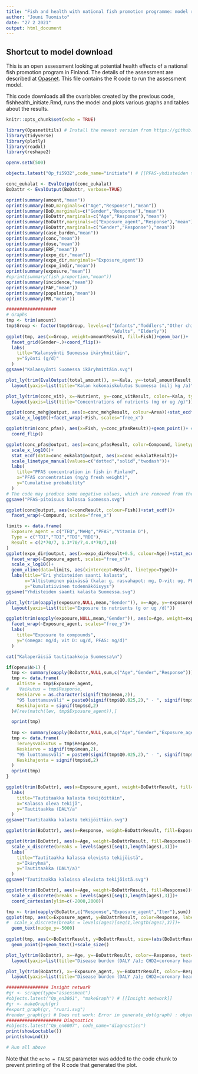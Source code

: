 ```yaml
---
title: "Fish and health with national fish promotion programme: model run and results"
author: "Jouni Tuomisto"
date: "27 2 2021"
output: html_document
---
```

## Shortcut to model download

This is an open assessment looking at potential health effects of a national fish promotion program in Finland. The details of the assessment are described at [Opasnet](http://fi.opasnet.org/fi/PFAS-yhdisteiden tautitaakka). This file contains the R code to run the assessment model.

This code downloads all the ovariables created by the previous code, fishhealth_initiate.Rmd, runs the model and plots various graphs and tables about the results.

```r
knitr::opts_chunk$set(echo = TRUE) 

library(OpasnetUtils) # Install the newest version from https://github.com/jtuomist/OpasnetUtils not from CRAN.
library(tidyverse)
library(plotly)
library(readxl)
library(reshape2)

openv.setN(500)

```


```r

objects.latest("Op_fi5932",code_name="initiate") # [[PFAS-yhdisteiden tautitaakka]]

conc_eukalat <- EvalOutput(conc_eukalat)
BoDattr <- EvalOutput(BoDattr, verbose=TRUE)

```

```r

oprint(summary(amount,"mean"))
oprint(summary(BoD,marginals=c("Age","Response"),"mean"))
oprint(summary(BoD,marginals=c("Gender","Response"),"mean"))
oprint(summary(BoDattr,marginals=c("Age","Response"),"mean"))
oprint(summary(BoDattr,marginals=c("Exposure_agent","Response"),"mean"))
oprint(summary(BoDattr,marginals=c("Gender","Response"),"mean"))
oprint(summary(case_burden,"mean"))
oprint(summary(conc,"mean"))
oprint(summary(dose,"mean"))
oprint(summary(ERF,"mean"))
oprint(summary(expo_dir,"mean"))
oprint(summary(expo_dir,marginals="Exposure_agent"))
oprint(summary(expo_indir,"mean"))
oprint(summary(exposure,"mean"))
#oprint(summary(fish_proportion,"mean"))
oprint(summary(incidence,"mean"))
oprint(summary(PAF,"mean"))
oprint(summary(population,"mean"))
oprint(summary(RR,"mean"))


```


```r
###################
# Graphs
tmp <- trim(amount)
tmp$Group <- factor(tmp$Group, levels=c("Infants","Toddlers","Other children","Adolescents",
                                        "Adults", "Elderly"))
ggplot(tmp, aes(x=Group, weight=amountResult, fill=Fish))+geom_bar()+
  facet_grid(Gender~.)+coord_flip()+
  labs(
    title="Kalansyönti Suomessa ikäryhmittäin",
    y="Syönti (g/d)"
  )
ggsave("Kalansyönti Suomessa ikäryhmittäin.svg")

plot_ly(trim(EvalOutput(total_amount)), x=~Kala, y=~total_amountResult, color=~Kala, type="bar") %>%
  layout(yaxis=list(title="Kalan kokonaiskulutus Suomessa (milj kg /a)"), barmode="stack")

plot_ly(trim(conc_vit), x=~Nutrient, y=~conc_vitResult, color=~Kala, type="scatter", mode="markers") %>%
  layout(yaxis=list(title="Concentrations of nutrients (mg or ug /g)"))

ggplot(conc_mehg@output, aes(x=conc_mehgResult, colour=Area))+stat_ecdf()+
  scale_x_log10()+facet_wrap(~Fish, scales="free_x")

ggplot(trim(conc_pfas), aes(x=Fish, y=conc_pfasResult))+geom_point()+ # Inputed data for missing species.
  coord_flip()

ggplot(conc_pfas@output, aes(x=conc_pfasResult, color=Compound, linetype=Area))+stat_ecdf()+
  scale_x_log10()+
  stat_ecdf(data=conc_eukalat@output, aes(x=conc_eukalatResult))+
  scale_linetype_manual(values=c("dotted","solid","twodash"))+
  labs(
    title="PFAS concentration in fish in Finland",
    x="PFAS concentration (ng/g fresh weight)",
    y="Cumulative probability"
  )
# The code may produce some negative values, which are removed from the graph
ggsave("PFAS-pitoisuus kalassa Suomessa.svg")

ggplot(conc@output, aes(x=concResult, colour=Fish))+stat_ecdf()+
  facet_wrap(~Compound, scales="free_x")

limits <- data.frame(
  Exposure_agent = c("TEQ","MeHg","PFAS","Vitamin D"),
  Type = c("TDI","TDI","TDI","RDI"),
  Result = c(2*70/7, 1.3*70/7,4.4*70/7,10)
)
ggplot(expo_dir@output, aes(x=expo_dirResult+0.5, colour=Age))+stat_ecdf()+
  facet_wrap(~Exposure_agent, scales="free_x")+
  scale_x_log10()+
  geom_vline(data=limits, aes(xintercept=Result, linetype=Type))+
  labs(title="Eri yhdisteiden saanti kalasta",
       x="Altistuminen päivässä (kala: g, rasvahapot: mg, D-vit: ug, PFAS: ng, TEQ: pg)",
       y="kumulatiivinen todennäköisyys")
ggsave("Yhdisteiden saanti kalasta Suomessa.svg")

plot_ly(trim(oapply(exposure,NULL,mean,"Gender")), x=~Age, y=~exposureResult, color=~Exposure_agent, text=~Exposure_agent, type="bar") %>%
  layout(yaxis=list(title="Exposure to nutrients (g or ug /d)"))

ggplot(trim(oapply(exposure,NULL,mean,"Gender")), aes(x=Age, weight=exposureResult))+geom_bar()+
  facet_wrap(~Exposure_agent, scales="free_y")+
  labs(
    title="Exposure to compounds",
    y="(omega: mg/d; vit D: ug/d, PFAS: ng/d)"
  )

cat("Kalaperäisiä tautitaakkoja Suomessa\n")

if(openv$N>1) {
  tmp <- summary(oapply(BoDattr,NULL,sum,c("Age","Gender","Response")))
  tmp <- data.frame(
    Altiste = tmp$Exposure_agent,
#    Vaikutus = tmp$Response,
    Keskiarvo = as.character(signif(tmp$mean,2)),
    "95 luottamusväli" = paste0(signif(tmp$Q0.025,2)," - ", signif(tmp$Q0.975,2)),
    Keskihajonta = signif(tmp$sd,2)
  )#[rev(match(lev, tmp$Exposure_agent)),]

  oprint(tmp)
  
  tmp <- summary(oapply(BoDattr,NULL,sum,c("Age","Gender","Exposure_agent")))
  tmp <- data.frame(
    Terveysvaikutus = tmp$Response,
    Keskiarvo = signif(tmp$mean,2),
    "95 luottamusväli" = paste0(signif(tmp$Q0.025,2)," - ", signif(tmp$Q0.975,2)),
    Keskihajonta = signif(tmp$sd,2)
  )
  oprint(tmp)
}

ggplot(trim(BoDattr), aes(x=Exposure_agent, weight=BoDattrResult, fill=Response))+geom_bar()+
  labs(
    title="Tautitaakka kalasta tekijöittäin",
    x="Kalassa oleva tekijä",
    y="Tautitaakka (DALY/a"
  )
ggsave("Tautitaakka kalasta tekijöittäin.svg")

ggplot(trim(BoDattr), aes(x=Response, weight=BoDattrResult, fill=Exposure_agent))+geom_bar()

ggplot(trim(BoDattr), aes(x=Age, weight=BoDattrResult, fill=Response))+geom_bar(position="stack")+
  scale_x_discrete(breaks = levels(ages)[seq(1,length(ages),3)])+
  labs(
    title="Tautitaakka kalassa olevista tekijöistä",
    x="Ikäryhmä",
    y="Tautitaakka (DALY/a)"
  )
ggsave("Tautitaakka kaloissa olevista tekijöistä.svg")

ggplot(trim(BoDattr), aes(x=Age, weight=BoDattrResult, fill=Response))+geom_bar(position="stack")+
  scale_x_discrete(breaks = levels(ages)[seq(1,length(ages),3)])+
  coord_cartesian(ylim=c(-2000,2000))

tmp <- trim(oapply(BoDattr,c("Response","Exposure_agent","Iter"),sum))
ggplot(tmp, aes(x=Exposure_agent, y=BoDattrResult, color=Response, label=signif(BoDattrResult,2)))+geom_point()+
#  scale_x_discrete(breaks = levels(ages)[seq(1,length(ages),3)])+
  geom_text(nudge_y=-5000)
  
ggplot(tmp, aes(x=BoDattrResult, y=BoDattrResult, size=(abs(BoDattrResult)), color=Response, label=Response))+
  geom_point()+geom_text()+scale_size()

plot_ly(trim(BoDattr), x=~Age, y=~BoDattrResult, color=~Response, text=~paste(Age, Exposure_agent, sep=": "), type="bar") %>%
  layout(yaxis=list(title="Disease burden (DALY /a); CHD2=coronary heart disease"), barmode="stack")

plot_ly(trim(BoDattr), x=~Exposure_agent, y=~BoDattrResult, color=~Response, text=~paste(Age, Exposure_agent, sep=": "), type="bar") %>%
  layout(yaxis=list(title="Disease burden (DALY /a); CHD2=coronary heart disease"), barmode="stack")

################ Insight network
#gr <- scrape(type="assessment")
#objects.latest("Op_en3861", "makeGraph") # [[Insight network]]
#gr <- makeGraph(gr)
#export_graph(gr, "ruori.svg")
#render_graph(gr) # Does not work: Error in generate_dot(graph) : object 'attribute' not found
##################### Diagnostics
#objects.latest("Op_en6007", code_name="diagnostics")
print(showLoctable())
print(showind())

```

```r
# Run all above
```


Note that the `echo = FALSE` parameter was added to the code chunk to prevent printing of the R code that generated the plot.
